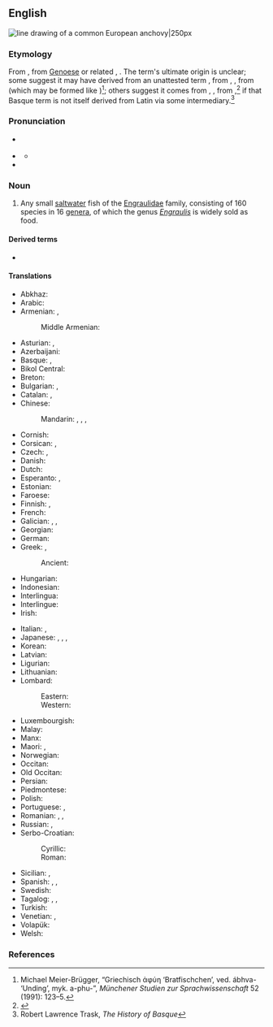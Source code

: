 ==English==
{{wikipedia}}
[[Image:Anchovy (PSF).png|thumb|line drawing of a common European '''anchovy'''|250px]]
{{wikispecies|Engraulidae}}

===Etymology===
From {{bor|en|es|anchova}}, from [[Genoese]] {{der|en|lij|anciôa}} or related {{der|en|co|anchjuva}}, {{m|co|anciua}}. The term's ultimate origin is unclear; some suggest it may have derived from an unattested {{der|en|VL.|-}} term {{m|la|*apiuva}}, from {{der|en|la|aphyē}}, {{m|la|apua}}, from {{der|en|grc|ἀφύη}} (which may be formed like {{cog|sa|अभ्व|tr=ábhva-|t=monster}})<ref>Michael Meier-Brügger, “Griechisch ἀφύη ‘Bratfischchen’, ved. ábhva- ‘Unding’, myk. a-phu-”, ''Münchener Studien zur Sprachwissenschaft'' 52 (1991): 123–5.</ref>; others suggest it comes from {{der|en|eu|antxu}}, {{m|eu|anchu|t=dried fish}}, from {{m|eu||anchuva|t=dry}},<ref>{{R:Etymonline}}</ref> if that Basque term is not itself derived from Latin via some intermediary.<ref>Robert Lawrence Trask, ''The History of Basque''</ref>

===Pronunciation===
* {{a|UK}} {{IPA|en|/ˈæn.tʃə.vi/|/ˈæn.tʃəʊ.vi/|/ænˈtʃəʊ.vi/}}
* {{a|GenAm}} {{IPA|en|/ˈæn.tʃoʊ.vi/|/ænˈtʃoʊ.vi/}}
** {{audio|en|en-us-anchovy.ogg|audio {{a|US}}}}
* {{rhymes|en|əʊvi}}

===Noun===
{{en-noun}}

# Any small [[saltwater]] fish of the [[Engraulidae]] family, consisting of 160 species in 16 [[genus|genera]], of which the genus ''[[Engraulis]]'' is widely sold as food.

====Derived terms====
* {{l|en|anchovette}}

====Translations====
{{trans-top|small saltwater fish}}
* Abkhaz: {{t|ab|ақамашьи́а}}
* Arabic: {{t|ar|أَنْشُوفَة سَمَكَة|f}}
* Armenian: {{t|hy|անչոուս}}, {{t+|hy|անձրուկ}}
*: Middle Armenian: {{t|axm|խամսի}}
* Asturian: {{t|ast|bocarte|m}}, {{q|as food}} {{t|ast|anchoa|f}}
* Azerbaijani: {{t|az|ançous}}
* Basque: {{t|eu|antxoa}}, {{t|eu|bokarta}}
* Bikol Central: {{t|bcl|bulinaw}}
* Breton: {{t|br|genougamm|m}}
* Bulgarian: {{t+|bg|аншоа́|f}}, {{t|bg|ха́мсия|f}}
* Catalan: {{t+|ca|seitó|m}}, {{t+|ca|anxova|f}}
* Chinese:
*: Mandarin: {{t+|cmn|鳳尾魚}}, {{t+|cmn|凤尾鱼|tr=fèngwěiyú}}, {{t+|cmn|鯷}}, {{t+|cmn|鳀|tr=tí}}
* Cornish: {{t|kw|ganowek|m}}
* Corsican: {{t|co|anchjuva|f}}, {{t|co|anciua|f}}
* Czech: {{t+|cs|ančovička|f}}, {{t+|cs|sardel|f}}
* Danish: {{t+|da|ansjos|c}}
* Dutch: {{t+|nl|ansjovis|m}}
* Esperanto: {{t|eo|sardelo}}, {{t|eo|anĉovo}}
* Estonian: {{t|et|anšoovis}}
* Faroese: {{t|fo|ansjós|f}}
* Finnish: {{t+|fi|sardelli}} {{gloss|fish}}, {{t+|fi|anjovis}} {{gloss|as food}}
* French: {{t+|fr|anchois|m}}
* Galician: {{t+|gl|bocareu|m}}, {{t+|gl|bocarte|m}}, {{q|as food}} {{t+|gl|anchoa|f}}
* Georgian: {{t|ka|ქაფშია}}
* German: {{t+|de|Sardelle|f}}
* Greek: {{t+|el|γαύρος|m}}, {{t+|el|αντζούγια|f}}
*: Ancient: {{t|grc|ἀφύη|f}}
* Hungarian: {{t+|hu|szardella}}
* Indonesian: {{t+|id|bilis}}
* Interlingua: {{t|ia|anchoa}}
* Interlingue: {{t|ie|anchove}}
* Irish: {{t|ga|ainseabhaí|m}}
{{trans-mid}}
* Italian: {{t+|it|alice|f}}, {{t+|it|acciuga|f}}
* Japanese: {{t|ja|片口鰯|tr=かたくちいわし, katakuchi-iwashi}}, {{t|ja|カタクチイワシ|tr=katakuchi-iwashi}}, {{t|ja|アンチョビ|tr=anchobi}}, {{t|ja|アンチョビー|tr=anchobī}}
* Korean: {{t+|ko|멸치}}
* Latvian: {{t|lv|anšovs|m}}
* Ligurian: {{t|lij|anciôa|f}}
* Lithuanian: {{t|lt|ančiuvis|?}}
* Lombard:
*: Eastern: {{t|lmo|incioda|f}}
*: Western: {{t|lmo|anciùa|f}}
* Luxembourgish: {{t+|lb|Anchois|f}}
* Malay: {{t|ms|bilis}}
* Manx: {{t|gv|ançhovee|m}}
* Maori: {{t|mi|kokowhāwhā}}, {{t|mi|korowhāwhā}}
* Norwegian: {{t|no|ansjos|m}}
* Occitan: {{t+|oc|anchòia|f}}
* Old Occitan: {{t|pro|anchoia|f}}
* Persian: {{t|fa|آنچوی|tr=ânčovi}}
* Piedmontese: {{t|pms|anciova|f}}
* Polish: {{t+|pl|sardela|f}}
* Portuguese: {{t+|pt|anchova|f}}, {{t+|pt|enchova|f}}
* Romanian: {{t|ro|sardele|f}}, {{t+|ro|hamsie|f}}, {{t+|ro|anșoa|f}}
* Russian: {{t+|ru|анчо́ус|m}}, {{t+|ru|хамса́|f}}
* Serbo-Croatian:
*: Cyrillic: {{t|sh|ѝнћӯн|m}}
*: Roman: {{t+|sh|ìnćūn|m}}
* Sicilian: {{t+|scn|anciova|f}}, {{t+|scn|ancioa|f}}
* Spanish: {{t+|es|anchoa|f}}, {{t+|es|boquerón|m}}, {{t|es|bocarte}}
* Swedish: {{t+|sv|ansjovis|c}}
* Tagalog: {{t+|tl|dilis}}, {{t|tl|dulis}}, {{t|tl|balawbalaw}}
* Turkish: {{t+|tr|hamsi}}
* Venetian: {{t+|vec|inciò|m}}, {{t|vec|anciò|m}}
* Volapük: {{t|vo|najov}}
* Welsh: {{t|cy|brwyniad|m}}
{{trans-bottom}}

===References===
<references/>

{{C|en|Otocephalan fish|Seafood}}